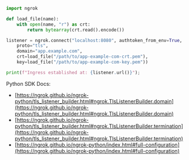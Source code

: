 ```python
import ngrok

def load_file(name):
    with open(name, "r") as crt:
        return bytearray(crt.read().encode())

listener = ngrok.connect("localhost:8080", authtoken_from_env=True,
    proto="tls",
    domain="app.example.com",
    crt=load_file("/path/to/app-example-com-crt.pem"),
    key=load_file("/path/to/app-example-com-key.pem"))

print(f"Ingress established at: {listener.url()}");
```

Python SDK Docs:

- [https://ngrok.github.io/ngrok-python/tls_listener_builder.html#ngrok.TlsListenerBuilder.domain](https://ngrok.github.io/ngrok-python/tls_listener_builder.html#ngrok.TlsListenerBuilder.domain)
- [https://ngrok.github.io/ngrok-python/tls_listener_builder.html#ngrok.TlsListenerBuilder.termination](https://ngrok.github.io/ngrok-python/tls_listener_builder.html#ngrok.TlsListenerBuilder.termination)
- [https://ngrok.github.io/ngrok-python/index.html#full-configuration](https://ngrok.github.io/ngrok-python/index.html#full-configuration)
